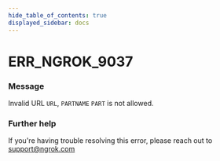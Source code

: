 ```yaml
---
hide_table_of_contents: true
displayed_sidebar: docs
---
```



# ERR_NGROK_9037

### Message
Invalid URL `URL`, `PARTNAME` `PART` is not allowed.

<ErrorDetails error='err_ngrok_9037' />


### Further help
If you're having trouble resolving this error, please reach out to [support@ngrok.com](mailto:support@ngrok.com?subject=Help%20with%20ERR_NGROK_9037)

